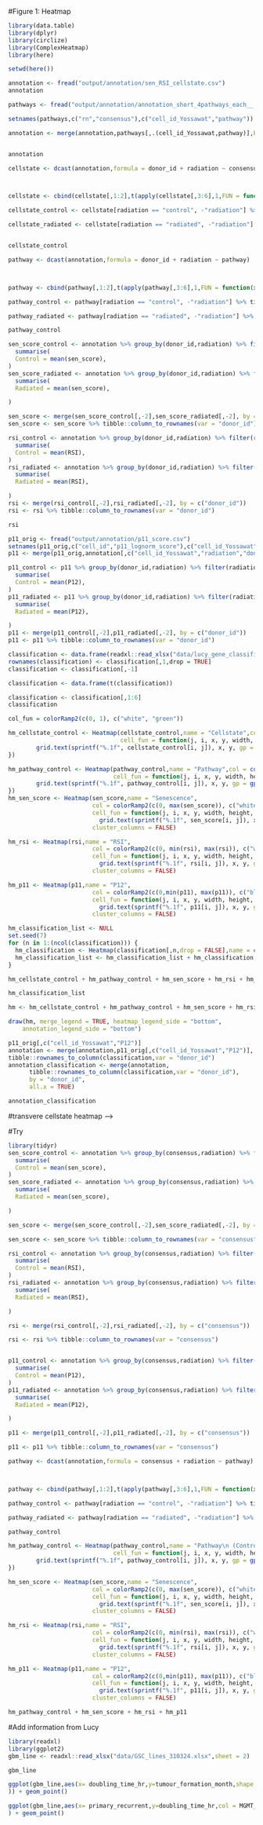 

#Figure 1: Heatmap
```r
library(data.table)
library(dplyr)
library(circlize)
library(ComplexHeatmap)
library(here)
```

```r
setwd(here())
```

```r
annotation <- fread("output/annotation/sen_RSI_cellstate.csv")
annotation

pathways <- fread("output/annotation/annotation_short_4pathways_each__.csv")

setnames(pathways,c("rn","consensus"),c("cell_id_Yossawat","pathway"))

annotation <- merge(annotation,pathways[,.(cell_id_Yossawat,pathway)],by = "cell_id_Yossawat")


annotation
```




```r
cellstate <- dcast(annotation,formula = donor_id + radiation ~ consensus)



cellstate <- cbind(cellstate[,1:2],t(apply(cellstate[,3:6],1,FUN = function(x) x / sum(x))))

cellstate_control <- cellstate[radiation == "control", -"radiation"] %>% tibble::column_to_rownames(var = "donor_id")

cellstate_radiated <- cellstate[radiation == "radiated", -"radiation"] %>% tibble::column_to_rownames(var = "donor_id")


cellstate_control
```
```r
pathway <- dcast(annotation,formula = donor_id + radiation ~ pathway)



pathway <- cbind(pathway[,1:2],t(apply(pathway[,3:6],1,FUN = function(x) x / sum(x))))

pathway_control <- pathway[radiation == "control", -"radiation"] %>% tibble::column_to_rownames(var = "donor_id")

pathway_radiated <- pathway[radiation == "radiated", -"radiation"] %>% tibble::column_to_rownames(var = "donor_id")

pathway_control
```
```r
sen_score_control <- annotation %>% group_by(donor_id,radiation) %>% filter(radiation == "control") %>%
  summarise(
  Control = mean(sen_score),
)
sen_score_radiated <- annotation %>% group_by(donor_id,radiation) %>% filter(radiation == "radiated") %>%
  summarise(
  Radiated = mean(sen_score),

)

sen_score <- merge(sen_score_control[,-2],sen_score_radiated[,-2], by = c("donor_id"))
sen_score <- sen_score %>% tibble::column_to_rownames(var = "donor_id")

```
```r
rsi_control <- annotation %>% group_by(donor_id,radiation) %>% filter(radiation == "control") %>%
  summarise(
  Control = mean(RSI),
)
rsi_radiated <- annotation %>% group_by(donor_id,radiation) %>% filter(radiation == "radiated") %>%
  summarise(
  Radiated = mean(RSI),

)
rsi <- merge(rsi_control[,-2],rsi_radiated[,-2], by = c("donor_id"))
rsi <- rsi %>% tibble::column_to_rownames(var = "donor_id")

rsi
```

```r
p11_orig <- fread("output/annotation/p11_score.csv")
setnames(p11_orig,c("cell_id","p11_lognorm_score"),c("cell_id_Yossawat","P12"))
p11 <- merge(p11_orig,annotation[,c("cell_id_Yossawat","radiation","donor_id")],by = "cell_id_Yossawat")

p11_control <- p11 %>% group_by(donor_id,radiation) %>% filter(radiation == "control") %>%
  summarise(
  Control = mean(P12),
)
p11_radiated <- p11 %>% group_by(donor_id,radiation) %>% filter(radiation == "radiated") %>%
  summarise(
  Radiated = mean(P12),

)
p11 <- merge(p11_control[,-2],p11_radiated[,-2], by = c("donor_id"))
p11 <- p11 %>% tibble::column_to_rownames(var = "donor_id")
```
```r
classification <- data.frame(readxl::read_xlsx("data/lucy_gene_classification.xlsx",sheet = 3))
rownames(classification) <- classification[,1,drop = TRUE] 
classification <- classification[,-1]

classification <- data.frame(t(classification))

classification <- classification[,1:6]
classification
```


```r
col_fun = colorRamp2(c(0, 1), c("white", "green"))
```

```r
hm_cellstate_control <- Heatmap(cellstate_control,name = "Cellstate",col = colorRamp2(c(0, 1), c("white", "green")), 
                                cell_fun = function(j, i, x, y, width, height, fill) {
        grid.text(sprintf("%.1f", cellstate_control[i, j]), x, y, gp = gpar(fontsize = 5))
})

hm_pathway_control <- Heatmap(pathway_control,name = "Pathway",col = colorRamp2(c(0, 1), c("white", "red")),
                              cell_fun = function(j, i, x, y, width, height, fill) {
        grid.text(sprintf("%.1f", pathway_control[i, j]), x, y, gp = gpar(fontsize = 5))
})
hm_sen_score <- Heatmap(sen_score,name = "Senescence",
                        col = colorRamp2(c(0, max(sen_score)), c("white", "purple")),
                        cell_fun = function(j, i, x, y, width, height, fill) {
                          grid.text(sprintf("%.1f", sen_score[i, j]), x, y, gp = gpar(fontsize = 5))},
                        cluster_columns = FALSE)

hm_rsi <- Heatmap(rsi,name = "RSI",
                        col = colorRamp2(c(0, min(rsi), max(rsi)), c("white", "grey", "black")),
                        cell_fun = function(j, i, x, y, width, height, fill) {
                          grid.text(sprintf("%.1f", rsi[i, j]), x, y, gp = gpar(fontsize = 5))},
                        cluster_columns = FALSE)

hm_p11 <- Heatmap(p11,name = "P12",
                        col = colorRamp2(c(0,min(p11), max(p11)), c("black", "grey","white")),
                        cell_fun = function(j, i, x, y, width, height, fill) {
                          grid.text(sprintf("%.1f", p11[i, j]), x, y, gp = gpar(fontsize = 5))},
                        cluster_columns = FALSE)

hm_classification_list <- NULL
set.seed(7)
for (n in 1:(ncol(classification))) {
  hm_classification <- Heatmap(classification[,n,drop = FALSE],name = colnames(classification)[n])
  hm_classification_list <- hm_classification_list + hm_classification
}
```

```r
hm_cellstate_control + hm_pathway_control + hm_sen_score + hm_rsi + hm_p11
```
```r
hm_classification_list
```






```r
hm <- hm_cellstate_control + hm_pathway_control + hm_sen_score + hm_rsi + hm_p11 + hm_classification_list

draw(hm, merge_legend = TRUE, heatmap_legend_side = "bottom", 
    annotation_legend_side = "bottom")
```


```r
p11_orig[,c("cell_id_Yossawat","P12")]
annotation <- merge(annotation,p11_orig[,c("cell_id_Yossawat","P12")], by = "cell_id_Yossawat")
tibble::rownames_to_column(classification,var = "donor_id")
annotation_classification <- merge(annotation,
      tibble::rownames_to_column(classification,var = "donor_id"),
      by = "donor_id",
      all.x = TRUE)
```
```r
annotation_classification
```
#transvere cellstate heatmap  -->
<!-- ```{r} -->
<!-- library(tidyr) -->
<!-- annotation_score <- annotation_classification %>%  -->
<!--   group_by(consensus,radiation) %>% -->
<!--   summarise(sen_score = mean(sen_score), -->
<!--             RSI = mean(RSI), -->
<!--             P12 = mean(P12) -->
<!--             )  -->

<!-- annotation_cellstate <- annotation_classification %>% group_by(consensus,radiation) %>%  -->
<!--   summarise(cellstate_count = n()) %>% group_by(radiation) %>%  -->
<!--   mutate(total = sum(cellstate_count), -->
<!--          prop = cellstate_count/total) %>% select(consensus,radiation,prop) %>% arrange(radiation) %>% ungroup() -->


<!-- annotation_pathway <- annotation_classification %>% -->
<!--     group_by(consensus,radiation,pathway) %>% -->
<!--     summarise(sub = n()) %>%   -->
<!--     group_by(consensus,radiation) %>%  -->
<!--   mutate(total = sum(sub),prop = sub/total) %>% -->
<!--   ungroup %>%  -->
<!--   complete(consensus,radiation,pathway) %>% dplyr::select(consensus,radiation,pathway,prop) %>% spread(key = "pathway",value = "prop") -->

<!-- annotation_cellstate <- merge(annotation_cellstate,annotation_pathway, by = c("consensus","radiation")) -->

<!-- annotation_cellstate <- merge(annotation_cellstate,annotation_score, by = c("consensus","radiation")) -->

<!-- annotation_cellstate -->
<!-- ``` -->


<!-- ```{r} -->
<!-- library(tidyr) -->
<!-- annotation_score <- annotation_classification %>%  -->
<!--   group_by(consensus,radiation,donor_id) %>% -->
<!--   summarise(sen_score = mean(sen_score), -->
<!--             RSI = mean(RSI), -->
<!--             P12 = mean(P12) -->
<!--             )  -->

<!-- annotation_cellstate <- annotation_classification %>% group_by(consensus,radiation,donor_id) %>%  -->
<!--   summarise(cellstate_count = n()) %>% group_by(radiation,donor_id) %>%  -->
<!--   mutate(total = sum(cellstate_count), -->
<!--          prop = cellstate_count/total) %>% select(consensus,radiation,prop) %>% arrange(radiation) %>% ungroup() -->


<!-- annotation_pathway <- annotation_classification %>% -->
<!--     group_by(consensus,radiation,pathway,donor_id) %>% -->
<!--     summarise(sub = n()) %>%   -->
<!--     group_by(consensus,radiation,donor_id) %>%  -->
<!--   mutate(total = sum(sub),prop = sub/total) %>% -->
<!--   ungroup %>%  -->
<!--   complete(consensus,radiation,pathway,donor_id) %>% dplyr::select(consensus,radiation,donor_id,pathway,prop) %>% spread(key = "pathway",value = "prop") -->

<!-- annotation_cellstate <- merge(annotation_cellstate,annotation_pathway, by = c("consensus","radiation","donor_id")) -->

<!-- annotation_cellstate <- merge(annotation_cellstate,annotation_score, by = c("consensus","radiation","donor_id")) -->

<!-- annotation_cellstate[is.na(annotation_cellstate)] <- 0 -->

<!-- annotation_cellstate -->
<!-- ``` -->

<!-- ```{r} -->
<!-- # indexing <- c("consensus","radiation","donor_id") -->
<!-- # merging <- c("consensus","donor_id") -->
<!-- # sen_score <- annotation_cellstate[,c(indexing,"sen_score")] -->
<!-- # sen_score <- merge(sen_score[sen_score$radiation == "control",],sen_score[sen_score$radiation == "radiated",],by = merging) -->
<!-- # sen_score -->
<!-- # hm_sen_score <- Heatmap(sen_score,name = "Senescence", -->
<!-- #                         col = colorRamp2(c(0, max(sen_score)), c("white", "purple")), -->
<!-- #                         cell_fun = function(j, i, x, y, width, height, fill) { -->
<!-- #                           grid.text(sprintf("%.1f", sen_score[i, j]), x, y, gp = gpar(fontsize = 5))}, -->
<!-- #                         cluster_columns = FALSE) -->
<!-- ``` -->
<!-- ```{r} -->
<!-- sen_score_control <- annotation %>% group_by(donor_id,radiation,consensus) %>% filter(radiation == "control") %>% -->
<!--   summarise( -->
<!--   Control = mean(sen_score), -->
<!-- ) -->
<!-- sen_score_radiated <- annotation %>% group_by(donor_id,radiation,consensus) %>% filter(radiation == "radiated") %>% -->
<!--   summarise( -->
<!--   Radiated = mean(sen_score), -->

<!-- ) -->

<!-- sen_score <- merge(sen_score_control[,-2],sen_score_radiated[,-2], by = c("donor_id","consensus")) -->
<!-- sen_score$donor_consensus <- paste(sen_score$donor_id,sen_score$consensus,sep = "_") -->
<!-- sen_score <- sen_score %>% tibble::column_to_rownames(var = "donor_consensus") %>% select(Control,Radiated) -->

<!-- rsi_control <- annotation %>% group_by(donor_id,radiation,consensus) %>% filter(radiation == "control") %>% -->
<!--   summarise( -->
<!--   Control = mean(RSI), -->
<!-- ) -->
<!-- rsi_radiated <- annotation %>% group_by(donor_id,radiation,consensus) %>% filter(radiation == "radiated") %>% -->
<!--   summarise( -->
<!--   Radiated = mean(RSI), -->

<!-- ) -->

<!-- rsi <- merge(rsi_control[,-2],rsi_radiated[,-2], by = c("donor_id","consensus")) -->
<!-- rsi$donor_consensus <- paste(rsi$donor_id,rsi$consensus,sep = "_") -->
<!-- rsi <- rsi %>% tibble::column_to_rownames(var = "donor_consensus") %>% select(Control,Radiated) -->


<!-- p11_control <- annotation %>% group_by(donor_id,radiation,consensus) %>% filter(radiation == "control") %>% -->
<!--   summarise( -->
<!--   Control = mean(P12), -->
<!-- ) -->
<!-- p11_radiated <- annotation %>% group_by(donor_id,radiation,consensus) %>% filter(radiation == "radiated") %>% -->
<!--   summarise( -->
<!--   Radiated = mean(P12), -->

<!-- ) -->

<!-- p11 <- merge(p11_control[,-2],p11_radiated[,-2], by = c("donor_id","consensus")) -->
<!-- p11$donor_consensus <- paste(p11$donor_id,p11$consensus,sep = "_") -->
<!-- p11 <- p11 %>% tibble::column_to_rownames(var = "donor_consensus") %>% select(Control,Radiated) -->
<!-- ``` -->

<!-- ```{r} -->
<!-- pathway <- dcast(annotation,formula = donor_id + radiation + consensus ~ pathway) -->



<!-- pathway <- cbind(pathway[,1:3],t(apply(pathway[,4:7],1,FUN = function(x) x / sum(x)))) -->
<!-- pathway$donor_consensus <- paste(pathway$donor_id,pathway$consensus,sep = "_") -->
<!-- pathway_control <- pathway[radiation == "control", -"radiation"] %>% tibble::column_to_rownames(var = "donor_consensus") -->

<!-- pathway_radiated <- pathway[radiation == "radiated", -"radiation"] %>% tibble::column_to_rownames(var = "donor_consensus")  -->

<!-- pathway_control -->
<!-- ``` -->

<!-- ```{r} -->

<!-- hm_pathway_control <- Heatmap(pathway_control,name = "Pathway",col = colorRamp2(c(0, 1), c("white", "red")), -->
<!--                               cell_fun = function(j, i, x, y, width, height, fill) { -->
<!--         grid.text(sprintf("%.1f", pathway_control[i, j]), x, y, gp = gpar(fontsize = 5)) -->
<!-- }) -->

<!-- hm_sen_score <- Heatmap(sen_score,name = "Senescence", -->
<!--                         col = colorRamp2(c(0, max(sen_score)), c("white", "purple")), -->
<!--                         cell_fun = function(j, i, x, y, width, height, fill) { -->
<!--                           grid.text(sprintf("%.1f", sen_score[i, j]), x, y, gp = gpar(fontsize = 5))}, -->
<!--                         cluster_columns = FALSE) -->

<!-- hm_rsi <- Heatmap(rsi,name = "RSI", -->
<!--                         col = colorRamp2(c(0, min(rsi), max(rsi)), c("white", "grey", "black")), -->
<!--                         cell_fun = function(j, i, x, y, width, height, fill) { -->
<!--                           grid.text(sprintf("%.1f", rsi[i, j]), x, y, gp = gpar(fontsize = 5))}, -->
<!--                         cluster_columns = FALSE) -->

<!-- hm_p11 <- Heatmap(p11,name = "P12", -->
<!--                         col = colorRamp2(c(0,min(p11), max(p11)), c("black", "grey","white")), -->
<!--                         cell_fun = function(j, i, x, y, width, height, fill) { -->
<!--                           grid.text(sprintf("%.1f", p11[i, j]), x, y, gp = gpar(fontsize = 5))}, -->
<!--                         cluster_columns = FALSE) -->
<!-- ``` -->
<!-- ```{r} -->
<!-- hm_pathway_control -->
<!-- hm_sen_score -->
<!-- hm_pathway_control + hm_sen_score + hm_rsi + hm_p11 -->
<!-- ``` -->
#Try
```r
library(tidyr)
sen_score_control <- annotation %>% group_by(consensus,radiation) %>% filter(radiation == "control") %>%
  summarise(
  Control = mean(sen_score),
)
sen_score_radiated <- annotation %>% group_by(consensus,radiation) %>% filter(radiation == "radiated") %>%
  summarise(
  Radiated = mean(sen_score),

)

sen_score <- merge(sen_score_control[,-2],sen_score_radiated[,-2], by = c("consensus"))

sen_score <- sen_score %>% tibble::column_to_rownames(var = "consensus") 

rsi_control <- annotation %>% group_by(consensus,radiation) %>% filter(radiation == "control") %>%
  summarise(
  Control = mean(RSI),
)
rsi_radiated <- annotation %>% group_by(consensus,radiation) %>% filter(radiation == "radiated") %>%
  summarise(
  Radiated = mean(RSI),

)

rsi <- merge(rsi_control[,-2],rsi_radiated[,-2], by = c("consensus"))

rsi <- rsi %>% tibble::column_to_rownames(var = "consensus")


p11_control <- annotation %>% group_by(consensus,radiation) %>% filter(radiation == "control") %>%
  summarise(
  Control = mean(P12),
)
p11_radiated <- annotation %>% group_by(consensus,radiation) %>% filter(radiation == "radiated") %>%
  summarise(
  Radiated = mean(P12),

)

p11 <- merge(p11_control[,-2],p11_radiated[,-2], by = c("consensus"))

p11 <- p11 %>% tibble::column_to_rownames(var = "consensus") 
```

```r
pathway <- dcast(annotation,formula = consensus + radiation ~ pathway)



pathway <- cbind(pathway[,1:2],t(apply(pathway[,3:6],1,FUN = function(x) x / sum(x))))

pathway_control <- pathway[radiation == "control", -"radiation"] %>% tibble::column_to_rownames(var = "consensus")

pathway_radiated <- pathway[radiation == "radiated", -"radiation"] %>% tibble::column_to_rownames(var = "consensus") 

pathway_control
```

```r

hm_pathway_control <- Heatmap(pathway_control,name = "Pathway\n (Control)",col = colorRamp2(c(0, 1), c("white", "red")),
                              cell_fun = function(j, i, x, y, width, height, fill) {
        grid.text(sprintf("%.1f", pathway_control[i, j]), x, y, gp = gpar(fontsize = 5))
})

hm_sen_score <- Heatmap(sen_score,name = "Senescence",
                        col = colorRamp2(c(0, max(sen_score)), c("white", "purple")),
                        cell_fun = function(j, i, x, y, width, height, fill) {
                          grid.text(sprintf("%.1f", sen_score[i, j]), x, y, gp = gpar(fontsize = 5))},
                        cluster_columns = FALSE)

hm_rsi <- Heatmap(rsi,name = "RSI",
                        col = colorRamp2(c(0, min(rsi), max(rsi)), c("white", "grey", "black")),
                        cell_fun = function(j, i, x, y, width, height, fill) {
                          grid.text(sprintf("%.1f", rsi[i, j]), x, y, gp = gpar(fontsize = 5))},
                        cluster_columns = FALSE)

hm_p11 <- Heatmap(p11,name = "P12",
                        col = colorRamp2(c(0,min(p11), max(p11)), c("blue", "white","green")),
                        cell_fun = function(j, i, x, y, width, height, fill) {
                          grid.text(sprintf("%.1f", p11[i, j]), x, y, gp = gpar(fontsize = 5))},
                        cluster_columns = FALSE)
```
```r

hm_pathway_control + hm_sen_score + hm_rsi + hm_p11
```

#Add information from Lucy
```r
library(readxl)
library(ggplot2)
gbm_line <- readxl::read_xlsx("data/GSC_lines_310324.xlsx",sheet = 2)
```

```r
gbm_line
```
```r
ggplot(gbm_line,aes(x= doubling_time_hr,y=tumour_formation_month,shape = primary_recurrent,col = MGMT_promoter_methylation
)) + geom_point()
```

```r
ggplot(gbm_line,aes(x= primary_recurrent,y=doubling_time_hr,col = MGMT_promoter_methylation)
) + geom_point()
```

